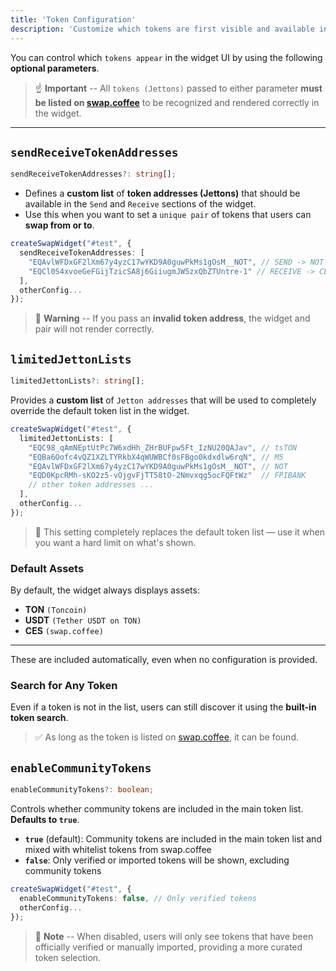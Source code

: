 ```yaml
---
title: 'Token Configuration'
description: 'Customize which tokens are first visible and available in the widget.'
---
```


You can control which `tokens appear` in the widget UI by using the following **optional parameters**.

> ☝️ **Important** -- All `tokens (Jettons)` passed to either parameter **must be listed on [swap.coffee](https://swap.coffee)** to be recognized and rendered correctly in the widget.

---

## `sendReceiveTokenAddresses`

```typescript
sendReceiveTokenAddresses?: string[];
```

 - Defines a **custom list** of **token addresses (Jettons)** that should be available in the `Send` and `Receive` sections of the widget.
 - Use this when you want to set a `unique pair` of tokens that users can **swap from or to**.

 ```typescript
 createSwapWidget("#test", {
   sendReceiveTokenAddresses: [
     "EQAvlWFDxGF2lXm67y4yzC17wYKD9A0guwPkMs1gOsM__NOT", // SEND -> NOT
     "EQCl0S4xvoeGeFGijTzicSA8j6GiiugmJW5zxQbZTUntre-1" // RECEIVE -> CES
   ],
   otherConfig...
 });
```

> 🚧 **Warning** -- If you pass an **invalid token address**, the widget and pair will not render correctly.

## `limitedJettonLists`

```typescript
limitedJettonLists?: string[];
```

Provides a **custom list** of `Jetton addresses` that will be used to completely override the default token list in the widget.

```typescript
createSwapWidget("#test", {
  limitedJettonLists: [
    "EQC98_qAmNEptUtPc7W6xdHh_ZHrBUFpw5Ft_IzNU20QAJav", // tsTON
    "EQBa6Oofc4vQZ1XZLTYRkbX4qWUWBCf0sFBgo0kdxdlw6rqN", // M5
    "EQAvlWFDxGF2lXm67y4yzC17wYKD9A0guwPkMs1gOsM__NOT", // NOT
    "EQD0KpcRMh-sKO2z5-vOjgvFjTT58tO-2Nmvxqg5ocFQFtWz"  // FPIBANK
    // other token addresses ...
  ],
  otherConfig...
});
```

> 🛑 This setting completely replaces the default token list — use it when you want a hard limit on what's shown.

### Default Assets

By default, the widget always displays assets:
  - **TON** ``(Toncoin)``
  - **USDT** ``(Tether USDT on TON)``
  - **CES** ``(swap.coffee)``

---

These are included automatically, even when no configuration is provided.

### Search for Any Token

Even if a token is not in the list, users can still discover it using the **built-in token search**.

> ✅ As long as the token is listed on [swap.coffee](https://swap.coffee), it can be found.

## `enableCommunityTokens`

```typescript
enableCommunityTokens?: boolean;
```

Controls whether community tokens are included in the main token list. **Defaults to `true`**.

- **`true`** (default): Community tokens are included in the main token list and mixed with whitelist tokens from swap.coffee
- **`false`**: Only verified or imported tokens will be shown, excluding community tokens

```typescript
createSwapWidget("#test", {
  enableCommunityTokens: false, // Only verified tokens
  otherConfig...
});
```

> 📝 **Note** -- When disabled, users will only see tokens that have been officially verified or manually imported, providing a more curated token selection.
